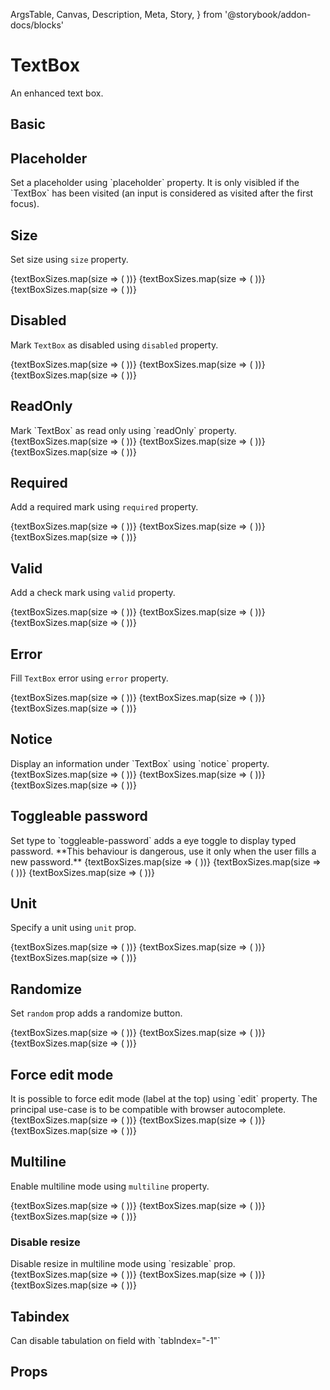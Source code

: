   ArgsTable,
  Canvas,
  Description,
  Meta,
  Story,
} from '@storybook/addon-docs/blocks'

<Meta title="Components/TextBox" component={TextBox} />

# TextBox

<Description>An enhanced text box.</Description>

## Basic

<Canvas>
  <Story name="basic">
    <Boxer my={1}>
      <UncontrolledTextBox label="First Name" />
      <UncontrolledTextBox label="First Name" defaultValue="James Bond" />
    </Boxer>
  </Story>
</Canvas>

## Placeholder

<Description>
  Set a placeholder using `placeholder` property. It is only visibled if the
  `TextBox` has been visited (an input is considered as visited after the first
  focus).
</Description>

<Canvas>
  <Story name="placeholder">
    <UncontrolledTextBox label="First Name" placeholder="Type your name" />
  </Story>
</Canvas>

## Size

<Description>Set size using `size` property.</Description>

<Canvas>
  <Story name="size">
    <Boxer my={1}>
      {textBoxSizes.map(size => (
        <UncontrolledTextBox
          key={size}
          size={size}
          placeholder={`Size ${size}`}
        />
      ))}
      {textBoxSizes.map(size => (
        <UncontrolledTextBox
          key={size}
          size={size}
          placeholder="Placeholder"
          label="Label"
        />
      ))}
      {textBoxSizes.map(size => (
        <UncontrolledTextBox
          key={size}
          size={size}
          defaultValue="Default value"
          label="Label"
        />
      ))}
    </Boxer>
  </Story>
</Canvas>

## Disabled

<Description>Mark `TextBox` as disabled using `disabled` property.</Description>

<Canvas>
  <Story name="disabled">
    <Boxer my={1}>
      {textBoxSizes.map(size => (
        <UncontrolledTextBox
          key={size}
          size={size}
          disabled
          placeholder="Placeholder"
        />
      ))}
      {textBoxSizes.map(size => (
        <UncontrolledTextBox
          key={size}
          size={size}
          disabled
          placeholder="Placeholder"
          label="Label"
        />
      ))}
      {textBoxSizes.map(size => (
        <UncontrolledTextBox
          key={size}
          size={size}
          disabled
          defaultValue="Default value"
          label="Label"
        />
      ))}
    </Boxer>
  </Story>
</Canvas>

## ReadOnly

<Description>
  Mark `TextBox` as read only using `readOnly` property.
</Description>

<Canvas>
  <Story name="read-only">
    <Boxer my={1}>
      {textBoxSizes.map(size => (
        <UncontrolledTextBox
          key={size}
          size={size}
          readOnly
          placeholder="Placeholder"
        />
      ))}
      {textBoxSizes.map(size => (
        <UncontrolledTextBox
          key={size}
          size={size}
          readOnly
          placeholder="Placeholder"
          label="Label"
        />
      ))}
      {textBoxSizes.map(size => (
        <UncontrolledTextBox
          key={size}
          size={size}
          readOnly
          defaultValue="Default value"
          label="Label"
        />
      ))}
    </Boxer>
  </Story>
</Canvas>

## Required

<Description>Add a required mark using `required` property.</Description>

<Canvas>
  <Story name="required">
    <Boxer my={1}>
      {textBoxSizes.map(size => (
        <UncontrolledTextBox
          key={size}
          size={size}
          required
          placeholder="Placeholder"
        />
      ))}
      {textBoxSizes.map(size => (
        <UncontrolledTextBox
          key={size}
          size={size}
          required
          placeholder="Placeholder"
          label="Label"
        />
      ))}
      {textBoxSizes.map(size => (
        <UncontrolledTextBox
          key={size}
          size={size}
          required
          defaultValue="Default value"
          label="Label"
        />
      ))}
    </Boxer>
  </Story>
</Canvas>

## Valid

<Description>Add a check mark using `valid` property.</Description>

<Canvas>
  <Story name="valid">
    <Boxer my={1}>
      {textBoxSizes.map(size => (
        <UncontrolledTextBox
          key={size}
          size={size}
          valid
          placeholder="Placeholder"
        />
      ))}
      {textBoxSizes.map(size => (
        <UncontrolledTextBox
          key={size}
          size={size}
          valid
          placeholder="Placeholder"
          label="Label"
        />
      ))}
      {textBoxSizes.map(size => (
        <UncontrolledTextBox
          key={size}
          size={size}
          valid
          defaultValue="Default value"
          label="Label"
        />
      ))}
    </Boxer>
  </Story>
</Canvas>

## Error

<Description>Fill `TextBox` error using `error` property.</Description>

<Canvas>
  <Story name="error">
    <Boxer my={1}>
      {textBoxSizes.map(size => (
        <ErrorTransition
          key={size}
          size={size}
          error="An error"
          placeholder="Placeholder"
          Component={UncontrolledTextBox}
        />
      ))}
      {textBoxSizes.map(size => (
        <ErrorTransition
          key={size}
          size={size}
          error="An error"
          placeholder="Placeholder"
          label="Label"
          Component={UncontrolledTextBox}
        />
      ))}
      {textBoxSizes.map(size => (
        <ErrorTransition
          key={size}
          size={size}
          error="An error"
          defaultValue="Default value"
          label="Label"
          Component={UncontrolledTextBox}
        />
      ))}
    </Boxer>
  </Story>
</Canvas>

## Notice

<Description>
  Display an information under `TextBox` using `notice` property.
</Description>

<Canvas>
  <Story name="notice">
    <Boxer my={1}>
      {textBoxSizes.map(size => (
        <UncontrolledTextBox
          key={size}
          size={size}
          notice="A notice"
          placeholder="Placeholder"
        />
      ))}
      {textBoxSizes.map(size => (
        <UncontrolledTextBox
          key={size}
          size={size}
          notice="A notice"
          placeholder="Placeholder"
          label="Label"
        />
      ))}
      {textBoxSizes.map(size => (
        <UncontrolledTextBox
          key={size}
          size={size}
          notice="A notice"
          defaultValue="Default value"
          label="Label"
        />
      ))}
    </Boxer>
  </Story>
</Canvas>

## Toggleable password

<Description>
  Set type to `toggleable-password` adds a eye toggle to display typed password.
  **This behaviour is dangerous, use it only when the user fills a new
  password.**
</Description>

<Canvas>
  <Story name="toggleable">
    <Boxer my={1}>
      {textBoxSizes.map(size => (
        <UncontrolledTextBox
          key={size}
          size={size}
          type="toggleable-password"
          placeholder="Placeholder"
        />
      ))}
      {textBoxSizes.map(size => (
        <UncontrolledTextBox
          key={size}
          size={size}
          type="toggleable-password"
          placeholder="Placeholder"
          label="Label"
        />
      ))}
      {textBoxSizes.map(size => (
        <UncontrolledTextBox
          key={size}
          size={size}
          type="toggleable-password"
          defaultValue="Default value"
          label="Label"
        />
      ))}
    </Boxer>
  </Story>
</Canvas>

## Unit

<Description>Specify a unit using `unit` prop.</Description>

<Canvas>
  <Story name="unit">
    <Boxer my={1}>
      {textBoxSizes.map(size => (
        <UncontrolledTextBox
          key={size}
          size={size}
          unit="px"
          placeholder="Placeholder"
        />
      ))}
      {textBoxSizes.map(size => (
        <UncontrolledTextBox
          key={size}
          size={size}
          unit="px"
          placeholder="Placeholder"
          label="Label"
        />
      ))}
      {textBoxSizes.map(size => (
        <UncontrolledTextBox
          key={size}
          size={size}
          unit="px"
          defaultValue="Default value"
          label="Label"
        />
      ))}
    </Boxer>
  </Story>
</Canvas>

## Randomize

<Description>Set `random` prop adds a randomize button.</Description>

<Canvas>
  <Story name="randomize">
    <Boxer my={1}>
      {textBoxSizes.map(size => (
        <UncontrolledTextBox
          key={size}
          size={size}
          random="prefix"
          placeholder="Placeholder"
        />
      ))}
      {textBoxSizes.map(size => (
        <UncontrolledTextBox
          key={size}
          size={size}
          random="prefix"
          placeholder="Placeholder"
          label="Label"
        />
      ))}
      {textBoxSizes.map(size => (
        <UncontrolledTextBox
          key={size}
          size={size}
          random="prefix"
          defaultValue="Default value"
          label="Label"
        />
      ))}
    </Boxer>
  </Story>
</Canvas>

## Force edit mode

<Description>
  It is possible to force edit mode (label at the top) using `edit` property.
  The principal use-case is to be compatible with browser autocomplete.
</Description>

<Canvas>
  <Story name="force">
    <Boxer my={1}>
      {textBoxSizes.map(size => (
        <UncontrolledTextBox
          key={size}
          size={size}
          edit
          placeholder="Placeholder"
        />
      ))}
      {textBoxSizes.map(size => (
        <UncontrolledTextBox
          key={size}
          size={size}
          edit
          placeholder="Placeholder"
          label="Label"
        />
      ))}
      {textBoxSizes.map(size => (
        <UncontrolledTextBox
          key={size}
          size={size}
          edit
          defaultValue="Default value"
          label="Label"
        />
      ))}
    </Boxer>
  </Story>
</Canvas>

## Multiline

<Description>Enable multiline mode using `multiline` property.</Description>

<Canvas>
  <Story name="multiline">
    <Boxer my={1}>
      {textBoxSizes.map(size => (
        <UncontrolledTextBox
          key={size}
          size={size}
          multiline
          placeholder="Placeholder"
        />
      ))}
      {textBoxSizes.map(size => (
        <UncontrolledTextBox
          key={size}
          size={size}
          multiline
          placeholder="Placeholder"
          label="Label"
        />
      ))}
      {textBoxSizes.map(size => (
        <UncontrolledTextBox
          key={size}
          size={size}
          multiline
          defaultValue="Default value"
          label="Label"
        />
      ))}
    </Boxer>
  </Story>
</Canvas>

### Disable resize

<Description>
  Disable resize in multiline mode using `resizable` prop.
</Description>

<Canvas>
  <Story name="disable-resize">
    <Boxer my={1}>
      {textBoxSizes.map(size => (
        <UncontrolledTextBox
          key={size}
          size={size}
          multiline
          resizable={false}
          placeholder="Placeholder"
        />
      ))}
      {textBoxSizes.map(size => (
        <UncontrolledTextBox
          key={size}
          size={size}
          multiline
          resizable={false}
          placeholder="Placeholder"
          label="Label"
        />
      ))}
      {textBoxSizes.map(size => (
        <UncontrolledTextBox
          key={size}
          size={size}
          multiline
          resizable={false}
          defaultValue="Default value"
          label="Label"
        />
      ))}
    </Boxer>
  </Story>
</Canvas>

## Tabindex

<Description>
  Can disable tabulation on field with `tabIndex=&quot;-1&quot;`
</Description>

<Canvas>
  <Story name="tabindex">
    <Boxer my={1}>
      <UncontrolledTextBox
        label="First Name"
        defaultValue="Tabulation is ok here"
      />
      <UncontrolledTextBox
        label="No name"
        tabIndex="-1"
        defaultValue="No tabulation in this field"
      />
      <UncontrolledTextBox
        label="Last Name"
        defaultValue="Tabulation is ok here"
      />
    </Boxer>
  </Story>
</Canvas>

## Props

<ArgsTable of={TextBox} />
